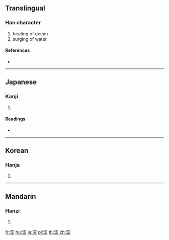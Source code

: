 ==Translingual==

===Han character===
{{Han char|rn=85|rad=水|as=07|sn=10|four=33132|canj=EJKI}}

# beating of ocean
# surging of water

====References====
* {{Han ref|kx=0624.070|dkj=17471|dj=1021.220|hdz=31634.030|uh=6D64|ud=28004|bh=D247|bd=53831}}

----

==Japanese==

===Kanji===
{{ja-kanji|grade=|rs=水07}}

# {{defn|lang=ja|sort=水07}}

====Readings====
* {{ja-readings|on=[[こう]] (kō), [[ぎょう]] (gyō)|kun=[[ふかい]] (fukai)}}

----

==Korean==

===Hanja===
{{ko-hanja|hangeul=굉|eumhun=|rv=goeng|mr=koeng|y=koyng}}

# {{defn|lang=ko|sort=水07}}

----

==Mandarin==

===Hanzi===
{{cmn-hanzi|pin=[[hóng]] ([[hong2]])|wg=hung<sup>2</sup>}}

# {{defn|lang=cmn|sort=水07}}

[[fr:浤]]
[[hu:浤]]
[[ja:浤]]
[[pl:浤]]
[[th:浤]]
[[zh:浤]]